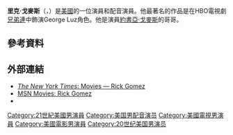 {{Infobox person
| image       = <!-- only free-content images are allowed for depicting living people. Non-free and "fair use" images, e.g. promo photos, CD/DVD covers, posters, screen captures, etc., will be deleted - see [[WP:NONFREE|WP:NONFREE]] --> |
| imagesize   = 150px |
| name        = Rick Gomez
| birth_name   = Richard Harper Gomez
| birth_date   = {{Birth date and age|1972|6|1}}
| birth_place  = [[美國|美國]][[貝永_(紐澤西州)|貝永 (紐澤西州)]]
| occupation  = 演員，配音演員
| yearsactive = 1990-現在
| spouse      = 
}}
'''里克·戈麥斯'''（{{lang-en|Rick Gomez}}，{{bd|1972年|6月1日||}}）是[[美國|美國]]的一位演員和配音演員。他最著名的作品是在HBO電視劇[[兄弟連|兄弟連]]中飾演George Luz角色。他是演員[[約書亞·戈麥斯|約書亞·戈麥斯]]的哥哥。

==參考資料==
{{Reflist}}

== 外部連結 ==
{{portal|人物}}
*[http://movies2.nytimes.com/gst/movies/filmography.html?p_id=239396 ''The New York Times'': Movies — Rick Gomez] {{Wayback|url=http://movies2.nytimes.com/gst/movies/filmography.html?p_id=239396 |date=20031006193848 }}
*[https://web.archive.org/web/20060302144227/http://movies.msn.com/celebs/celeb.aspx?c=200254 MSN Movies: Rick Gomez]
*{{IMDb name|id=0327072|name=Rick Gomez}}

{{Authority control}}

{{DEFAULTSORT:Gomez, Rick}}
[[Category:21世紀美國男演員|Category:21世紀美國男演員]]
[[Category:美国男配音演员|Category:美国男配音演员]]
[[Category:美國電視男演員|Category:美國電視男演員]]
[[Category:美國電影男演員|Category:美國電影男演員]]
[[Category:20世纪美国男演员|Category:20世纪美国男演员]]